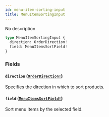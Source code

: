 ```yaml
---
id: menu-item-sorting-input
title: MenuItemSortingInput
---
```


No description

```graphql
type MenuItemSortingInput {
  direction: OrderDirection!
  field: MenuItemsSortField!
}
```

### Fields

#### `direction` ([`OrderDirection!`](/api-reference/enums/order-direction.mdx))

Specifies the direction in which to sort products.

#### `field` ([`MenuItemsSortField!`](/api-reference/enums/menu-items-sort-field.mdx))

Sort menu items by the selected field.
